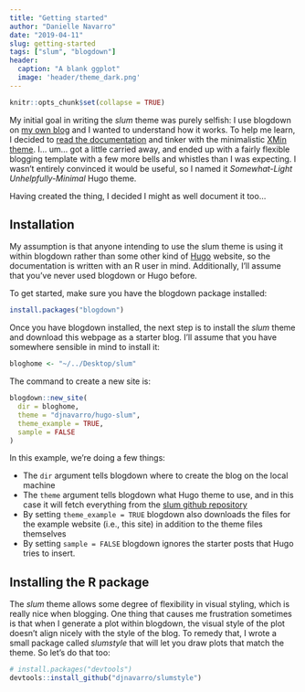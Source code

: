 ```yaml
---
title: "Getting started"
author: "Danielle Navarro"
date: "2019-04-11"
slug: getting-started
tags: ["slum", "blogdown"]
header:
  caption: "A blank ggplot"
  image: 'header/theme_dark.png'
---
```


```r
knitr::opts_chunk$set(collapse = TRUE)
```

My initial goal in writing the *slum* theme was purely selfish: I use blogdown on [my own blog](https://djnavarro.net) and I wanted to understand how it works. To help me learn, I decided to [read the documentation](https://bookdown.org/yihui/blogdown/) and tinker with the minimalistic [XMin theme](https://github.com/yihui/hugo-xmin). I... um... got a little carried away, and ended up with a fairly flexible blogging template with a few more bells and whistles than I was expecting. I wasn't entirely convinced it would be useful, so I named it *Somewhat-Light Unhelpfully-Minimal* Hugo theme. 

Having created the thing, I decided I might as well document it too...

## Installation

My assumption is that anyone intending to use the slum theme is using it within blogdown rather than some other kind of [Hugo](https://gohugo.io/) website, so the documentation is written with an R user in mind. Additionally, I'll assume that you've never used blogdown or Hugo before. 

To get started, make sure you have the blogdown package installed:

```r
install.packages("blogdown")
```

Once you have blogdown installed, the next step is to install the *slum* theme and download this webpage as a starter blog. I'll assume that you have somewhere sensible in mind to install it:

```r
bloghome <- "~/../Desktop/slum"
```

The command to create a new site is:

```r
blogdown::new_site(
  dir = bloghome, 
  theme = "djnavarro/hugo-slum",
  theme_example = TRUE,
  sample = FALSE
)
```

In this example, we're doing a few things:

- The `dir` argument tells blogdown where to create the blog on the local machine
- The `theme` argument tells blogdown what Hugo theme to use, and in this case it will fetch everything from the [slum github repository](https://github.com/djnavarro/hugo-slum)
- By setting `theme_example = TRUE` blogdown also downloads the files for the example website (i.e., this site) in addition to the theme files themselves
- By setting `sample = FALSE` blogdown ignores the starter posts that Hugo tries to insert. 

## Installing the R package

The *slum* theme allows some degree of flexibility in visual styling, which is really nice when blogging. One thing that causes me frustration sometimes is that when I generate a plot within blogdown, the visual style of the plot doesn't align nicely with the style of the blog. To remedy that, I wrote a small package called *slumstyle* that will let you draw plots that match the theme. So let's do that too:

```r
# install.packages("devtools")
devtools::install_github("djnavarro/slumstyle")
```
